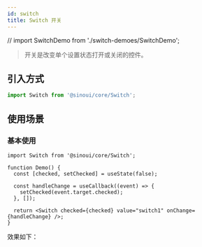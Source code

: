 ```yaml
---
id: switch
title: Switch 开关
---
```


// import SwitchDemo from './switch-demoes/SwitchDemo';

> 开关是改变单个设置状态打开或关闭的控件。

## 引入方式

```ts
import Switch from '@sinoui/core/Switch';
```

## 使用场景

### 基本使用

```tsx
import Switch from '@sinoui/core/Switch';

function Demo() {
  const [checked, setChecked] = useState(false);

  const handleChange = useCallback((event) => {
    setChecked(event.target.checked);
  }, []);

  return <Switch checked={checked} value="switch1" onChange={handleChange} />;
}
```

效果如下：

<SwitchDemo />
